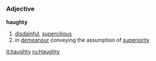 =={{en}}==
===Adjective===
'''haughty'''
#[[disdainful]], [[supercilious]]
#in [[demeanour]] conveying the assumption of [[superiority]]

[[it:haughty]]
[[ru:Haughty]]